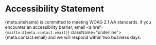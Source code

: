 
# Accessibility Statement

{meta.siteName} is committed to meeting WCAG 2.1 AA standards. If you encounter an accessibility barrier, email <a href={`mailto:${meta.contact.email}`} className="underline">{meta.contact.email}</a> and we will respond within two business days.

